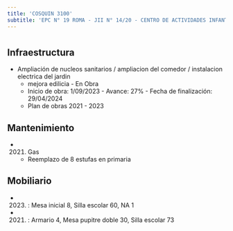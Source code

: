 ```yaml
---
title: 'COSQUIN 3100'
subtitle: 'EPC N° 19 ROMA - JII N° 14/20 - CENTRO DE ACTIVIDADES INFANTILES Y JUVENILES CLUB DE CHICOS MATADEROS'
---
```


#
## Infraestructura

* Ampliación de nucleos sanitarios / ampliacion del comedor / instalacion electrica del jardin 
    + mejora edilicia - En Obra 
    + Inicio de obra: 1/09/2023 - Avance: 27% - Fecha de finalización: 29/04/2024 
    + Plan de obras 2021 - 2023 






## Mantenimiento

*  (2021) Gas 
    + Reemplazo de 8 estufas en primaria





## Mobiliario

*  (2023) : Mesa inicial 8, Silla escolar 60, NA 1 

*  (2021) : Armario 4, Mesa pupitre doble 30, Silla escolar 73 




